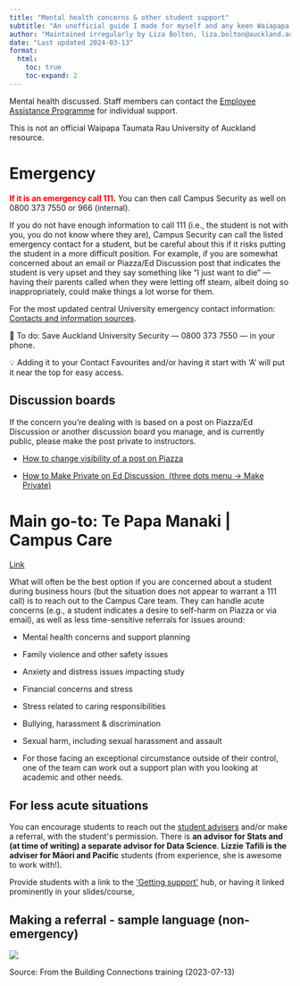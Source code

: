 ```yaml
---
title: "Mental health concerns & other student support"
subtitle: "An unofficial guide I made for myself and any keen Waiapapa Taumatau Rau colleagues"
author: "Maintained irregularly by Liza Bolton, liza.bolton@auckland.ac.nz"
date: "Last updated 2024-03-13"
format: 
  html: 
    toc: true
    toc-expand: 2
---
```


::: callout-caution
Mental health discussed. Staff members can contact the [Employee Assistance Programme](#0 "https://www.staff.auckland.ac.nz/en/human-resources/staff-support-services/employee-assistance-programme.html") for individual support.

This is not an official Waipapa Taumata Rau University of Auckland resource.
:::

# Emergency

[**If it is an emergency call 111.**]{style="color:red;"} You can then call Campus Security as well on 0800 373 7550 or 966 (internal).

If you do not have enough information to call 111 (i.e., the student is not with you, you do not know where they are), Campus Security can call the listed emergency contact for a student, but be careful about this if it risks putting the student in a more difficult position. For example, if you are somewhat concerned about an email or Piazza/Ed Discussion post that indicates the student is very upset and they say something like "I just want to die" --- having their parents called when they were letting off steam, albeit doing so inappropriately, could make things a lot worse for them.

For the most updated central University emergency contact information: [Contacts and information sources](https://www.auckland.ac.nz/en/about-us/emergency-information/contact-numbers.html).

::: callout-tip
📱 To do: Save Auckland University Security --- 0800 373 7550 --- in your phone.

💡 Adding it to your Contact Favourites and/or having it start with 'A' will put it near the top for easy access.
:::

## Discussion boards

If the concern you're dealing with is based on a post on Piazza/Ed Discussion or another discussion board you manage, and is currently public, please make the post private to instructors.

-   [How to change visibility of a post on Piazza](https://support.piazza.com/support/solutions/articles/48000986466-instructors-change-the-audience-of-a-private-post)

-   [How to Make Private on Ed Discussion  (three dots menu -\> Make Private)](https://edstem.org/au/help/tips-and-tricks#moderation-tools)

# Main go-to: Te Papa Manaki \| Campus Care

[Link](https://www.auckland.ac.nz/en/students/student-support/personal-support/te-papa-manaaki-campus-care.html?_ga=2.180790372.232695089.1686091452-605446100.1683666903)

What will often be the best option if you are concerned about a student during business hours (but the situation does not appear to warrant a 111 call) is to reach out to the Campus Care team. They can handle acute concerns (e.g., a student indicates a desire to self-harm on Piazza or via email), as well as less time-sensitive referrals for issues around: 

-   Mental health concerns and support planning

-   Family violence and other safety issues

-   Anxiety and distress issues impacting study  

-   Financial concerns and stress 

-   Stress related to caring responsibilities    

-   Bullying, harassment & discrimination

-   Sexual harm, including sexual harassment and assault 

-   For those facing an exceptional circumstance outside of their control, one of the team can work out a support plan with you looking at academic and other needs.

## For less acute situations

You can encourage students to reach out the [student advisers](https://www.auckland.ac.nz/en/science/current-students/student-support/advisers-support.html) and/or make a referral, with the student\'s permission. There is **an advisor for Stats and (at time of writing) a separate advisor for Data Science**. **Lizzie Tafili is the adviser for Māori and Pacific** students (from experience, she is awesome to work with!).

::: callout-tip
Provide students with a link to the [\'Getting support\'](https://www.auckland.ac.nz/en/students/student-support/personal-support/be-well/getting-support.html) hub, or having it linked prominently in your slides/course, 
:::

## Making a referral - sample language (non-emergency)

![](img/refer.png){fig-align="center"}

Source: From the Building Connections training (2023-07-13)
